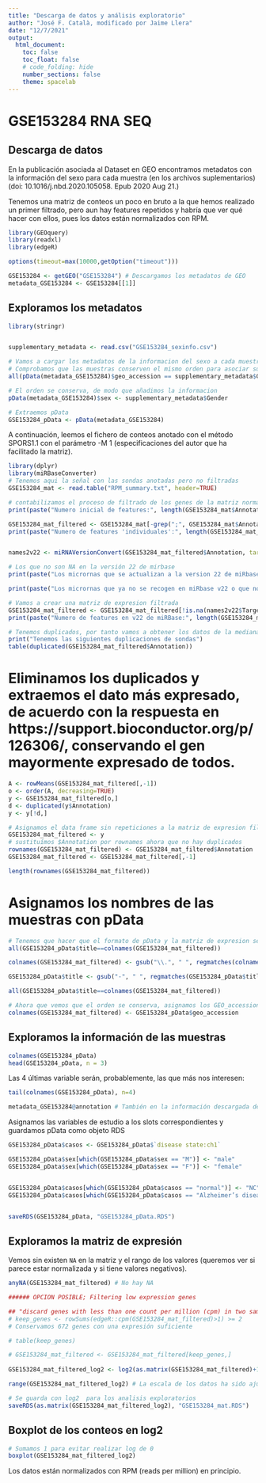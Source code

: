 ```yaml
---
title: "Descarga de datos y análisis exploratorio"
author: "José F. Català, modificado por Jaime Llera"
date: "12/7/2021"
output:
  html_document:
    toc: false
    toc_float: false
    # code_folding: hide
    number_sections: false
    theme: spacelab
---
```


# GSE153284 RNA SEQ

## Descarga de datos

En la publicación asociada al Dataset en GEO encontramos metadatos con la información
del sexo para cada muestra (en los archivos suplementarios)(doi: 10.1016/j.nbd.2020.105058. Epub 2020 Aug 21.)

Tenemos una matriz de conteos un poco en bruto a la que hemos realizado un primer filtrado, pero aun hay features repetidos y habría que ver qué hacer con ellos, pues los datos están normalizados con RPM.

```r
library(GEOquery)
library(readxl)
library(edgeR)

options(timeout=max(10000,getOption("timeout")))

GSE153284 <- getGEO("GSE153284") # Descargamos los metadatos de GEO
metadata_GSE153284 <- GSE153284[[1]]
```


## Exploramos los metadatos

```r
library(stringr)


supplementary_metadata <- read.csv("GSE153284_sexinfo.csv")

# Vamos a cargar los metadatos de la informacion del sexo a cada muestra
# Comprobamos que las muestras conserven el mismo orden para asociar su sexo
all(pData(metadata_GSE153284)$geo_accession == supplementary_metadata$GEO_accession)

# El orden se conserva, de modo que añadimos la informacion
pData(metadata_GSE153284)$sex <- supplementary_metadata$Gender

# Extraemos pData
GSE153284_pData <- pData(metadata_GSE153284) 

```

A continuación, leemos el fichero de conteos anotado con el método SPORS1.1 con el parámetro -M 1 (especificaciones del autor que ha facilitado la matriz).

```r
library(dplyr)
library(miRBaseConverter)
# Tenemos aqui la señal con las sondas anotadas pero no filtradas
GSE153284_mat <- read.table("RPM_summary.txt", header=TRUE)

# contabilizamos el proceso de filtrado de los genes de la matriz normalizada que nos han aportado
print(paste("Numero inicial de features:", length(GSE153284_mat$Annotation)))

GSE153284_mat_filtered <- GSE153284_mat[-grep(";", GSE153284_mat$Annotation),-1]
print(paste("Numero de features 'individuales':", length(GSE153284_mat_filtered$Annotation)))


names2v22 <- miRNAVersionConvert(GSE153284_mat_filtered$Annotation, targetVersion = "v22", exact = T)

# Los que no son NA en la versión 22 de mirbase
print(paste("Los micrornas que se actualizan a la version 22 de miRbase son", length(which(!is.na(names2v22$TargetName)))))

print(paste("Los micrornas que ya no se recogen en miRbase v22 o que no estan anotados son", length(which(is.na(names2v22$TargetName)))))

# Vamos a crear una matriz de expresion filtrada
GSE153284_mat_filtered <- GSE153284_mat_filtered[!is.na(names2v22$TargetName), ]
print(paste("Numero de features en v22 de miRBase:", length(GSE153284_mat_filtered$Annotation)))

# Tenemos duplicados, por tanto vamos a obtener los datos de la mediana de estas sondas duplicadas.
print("Tenemos las siguientes duplicaciones de sondas")
table(duplicated(GSE153284_mat_filtered$Annotation))
```



# Eliminamos los duplicados y extraemos el dato más expresado, de acuerdo con la respuesta en https://support.bioconductor.org/p/126306/, conservando el gen mayormente expresado de todos.
```r
A <- rowMeans(GSE153284_mat_filtered[,-1])
o <- order(A, decreasing=TRUE)
y <- GSE153284_mat_filtered[o,]
d <- duplicated(y$Annotation)
y <- y[!d,]

# Asignamos el data frame sin repeticiones a la matriz de expresion filtrada completamente
GSE153284_mat_filtered <- y
# sustituímos $Annotation por rownames ahora que no hay duplicados
rownames(GSE153284_mat_filtered) <- GSE153284_mat_filtered$Annotation
GSE153284_mat_filtered <- GSE153284_mat_filtered[,-1]

length(rownames(GSE153284_mat_filtered))
```

# Asignamos los nombres de las muestras con pData
```r
# Tenemos que hacer que el formato de pData y la matriz de expresion sean concordantes
all(GSE153284_pData$title==colnames(GSE153284_mat_filtered))

colnames(GSE153284_mat_filtered) <- gsub("\\.", " ", regmatches(colnames(GSE153284_mat_filtered), regexpr(".*[\\.-][0-9]",colnames(GSE153284_mat_filtered))))

GSE153284_pData$title <- gsub("-", " ", regmatches(GSE153284_pData$title, regexpr(".*[\\.-][0-9]",GSE153284_pData$title)))

all(GSE153284_pData$title==colnames(GSE153284_mat_filtered))

# Ahora que vemos que el orden se conserva, asignamos los GEO_accession a los nombres de la matriz
colnames(GSE153284_mat_filtered) <- GSE153284_pData$geo_accession
```



## Exploramos la información de las muestras

```r
colnames(GSE153284_pData)
head(GSE153284_pData, n = 3)
```

Las 4 últimas variable serán, probablemente, las que más nos interesen:

```r
tail(colnames(GSE153284_pData), n=4)
```


```r
metadata_GSE153284@annotation # También en la información descargada de GEO
```

Asignamos las variables de estudio a los slots correspondientes y guardamos pData como objeto RDS
```r
GSE153284_pData$casos <- GSE153284_pData$`disease state:ch1`

GSE153284_pData$sex[which(GSE153284_pData$sex == "M")] <- "male"
GSE153284_pData$sex[which(GSE153284_pData$sex == "F")] <- "female"


GSE153284_pData$casos[which(GSE153284_pData$casos == "normal")] <- "NC"
GSE153284_pData$casos[which(GSE153284_pData$casos == "Alzheimer’s disease")] <- "AD"


saveRDS(GSE153284_pData, "GSE153284_pData.RDS")

```



## Exploramos la matriz de expresión

Vemos sin existen `NA` en la matriz y el rango de los valores (queremos ver si parece estar normalizada y si tiene valores negativos).

```r
anyNA(GSE153284_mat_filtered) # No hay NA

###### OPCION POSIBLE; Filtering low expression genes

## "discard genes with less than one count per million (cpm) in two samples" (ref RNASeq by Irene Soler)
# keep_genes <- rowSums(edgeR::cpm(GSE153284_mat_filtered)>1) >= 2
# Conservamos 672 genes con una expresión suficiente

# table(keep_genes)

# GSE153284_mat_filtered <- GSE153284_mat_filtered[keep_genes,]
  
GSE153284_mat_filtered_log2 <- log2(as.matrix(GSE153284_mat_filtered)+1)

range(GSE153284_mat_filtered_log2) # La escala de los datos ha sido ajustada con log2

# Se guarda con log2  para los analisis exploratorios
saveRDS(as.matrix(GSE153284_mat_filtered_log2), "GSE153284_mat.RDS")
```

## Boxplot de los conteos en log2

```r
# Sumamos 1 para evitar realizar log de 0 
boxplot(GSE153284_mat_filtered_log2)
```

Los datos están normalizados con RPM (reads per million) en principio.

